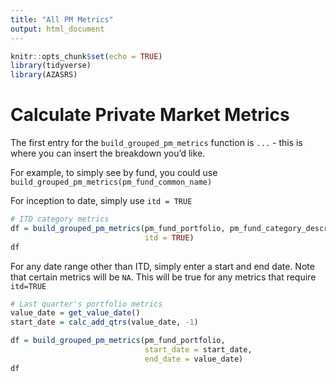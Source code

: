 ```yaml
---
title: "All PM Metrics"
output: html_document
---
```


```r
knitr::opts_chunk$set(echo = TRUE)
library(tidyverse)
library(AZASRS)
```


# Calculate Private Market Metrics

The first entry for the `build_grouped_pm_metrics` function is `...` - this is where you can insert the breakdown you'd like.

For example, to simply see by fund, you could use `build_grouped_pm_metrics(pm_fund_common_name)`

For inception to date, simply use `itd = TRUE`
```r
# ITD category metrics
df = build_grouped_pm_metrics(pm_fund_portfolio, pm_fund_category_description, 
                              itd = TRUE)
df
```


For any date range other than ITD, simply enter a start and end date. Note that certain metrics will be `NA`. This will be true for any metrics that require `itd=TRUE` 

```r
# Last quarter's portfolio metrics
value_date = get_value_date()
start_date = calc_add_qtrs(value_date, -1)

df = build_grouped_pm_metrics(pm_fund_portfolio,
                              start_date = start_date,
                              end_date = value_date)
df
```


